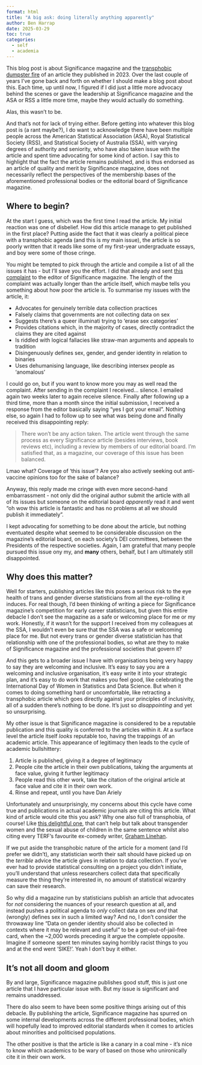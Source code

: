 ```yaml
---
format: html
title: "A big ask: doing literally anything apparently"
author: Ben Harrap
date: 2025-03-29
toc: true
categories: 
  - self
  - academia
---
```


This blog post is about Significance magazine and the [transphobic dumpster fire](https://academic.oup.com/jrssig/article/20/1/6/7034186){target="_blank"} of an article they published in 2023. Over the last couple of years I've gone back and forth on whether I should make a blog post about this. Each time, up until now, I figured if I did just a little more advocacy behind the scenes or gave the leadership at Significance magazine and the ASA or RSS a little more time, maybe they would actually do something.

Alas, this wasn't to be.

And that's not for lack of trying either. Before getting into whatever this blog post is (a rant maybe?), I do want to acknowledge there have been multiple people across the American Statistical Association (ASA), Royal Statistical Society (RSS), and Statistical Society of Australia (SSA), with varying degrees of authority and seniority, who have also taken issue with the article and spent time advocating for some kind of action. I say this to highlight that the fact the article remains published, and is thus endorsed as an article of quality and merit by Significance magazine, does not necessarily reflect the perspectives of the membership bases of the aforementioned professional bodies or the editorial board of Significance magazine.

## Where to begin?

At the start I guess, which was the first time I read the article. My initial reaction was one of disbelief. How did this article manage to get published in the first place? Putting aside the fact that it was clearly a political piece with a transphobic agenda (and this is my main issue), the article is so poorly written that it reads like some of my first-year undergraduate essays, and boy were some of those cringe.

You might be tempted to pick through the article and compile a list of all the issues it has - but I'll save you the effort. I did that already and sent [this complaint](https://docs.google.com/document/d/1p0Lnbw6BvuqLeZMs-SQ7hweP_LyRnzTK8RzMv3Ff0Os/edit?usp=sharing){target="_blank"} to the editor of Significance magazine. The length of the complaint was actually longer than the article itself, which maybe tells you something about how poor the article is. To summarise my issues with the article, it:

-   Advocates for genuinely terrible data collection practices
-   Falsely claims that governments are not collecting data on sex
-   Suggests there's a queer illuminati trying to 'erase sex categories'
-   Provides citations which, in the majority of cases, directly contradict the claims they are cited against
-   Is riddled with logical fallacies like straw-man arguments and appeals to tradition
-   Disingenuously defines sex, gender, and gender identity in relation to binaries
-   Uses dehumanising language, like describing intersex people as 'anomalous'

I could go on, but if you want to know more you may as well read the complaint. After sending in the complaint I received... silence. I emailed again two weeks later to again receive silence. Finally after following up a third time, more than a month since the initial submission, I received a response from the editor basically saying "yes I got your email". Nothing else, so again I had to follow up to see what was being done and finally received this disappointing reply:

> There won’t be any action taken. The article went through the same process as every Significance article (besides interviews, book reviews etc), including a review by members of our editorial board. I’m satisfied that, as a magazine, our coverage of this issue has been balanced.

Lmao what? Coverage of 'this issue'? Are you also actively seeking out anti-vaccine opinions too for the sake of balance? 

Anyway, this reply made me cringe with even more second-hand embarrassment - not only did the original author submit the article with all of its issues but someone on the editorial board *apparently* read it and went "oh wow this article is fantastic and has no problems at all we should publish it immediately".

I kept advocating for something to be done about the article, but nothing eventuated despite what seemed to be considerable discussion on the magazine's editorial board, on each society's DEI committees, between the Presidents of the respective societies. Again, I am grateful that many people pursued this issue ony my, and **many** others, behalf, but I am ultimately still disappointed.

## Why does this matter?

Well for starters, publishing articles like this poses a serious risk to the eye health of trans and gender diverse statisticians from all the eye-rolling it induces. For real though, I'd been thinking of writing a piece for Significance magazine's competition for early career statisticians, but given this entire debacle I don't see the magazine as a safe or welcoming place for me or my work. Honestly, if it wasn't for the support I received from my colleagues at the SSA, I wouldn't even be sure that the SSA was a safe or welcoming place for me. But not every trans or gender diverse statistician has that relationship with one of the professional bodies, so what are they to make of Significance magazine and the professional societies that govern it?

And this gets to a broader issue I have with organisations being very happy to say they are welcoming and inclusive. It's easy to say you are a welcoming and inclusive organisation, it's easy write it into your strategic plan, and it's easy to do work that makes you feel good, like celebrating the International Day of Women in Statistics and Data Science. But when it comes to doing something hard or uncomfortable, like retracting a transphobic article which goes directly against your principles of inclusivity, all of a sudden there's nothing to be done. It's just so *disappointing* and yet so unsurprising.

My other issue is that Significance magazine is considered to be a reputable publication and this quality is conferred to the articles within it. At a surface level the article itself *looks* reputable too, having the trappings of an academic article. This appearance of legitimacy then leads to the cycle of academic bullshittery:

1.    Article is published, giving it a degree of legitimacy
2.    People cite the article in their own publications, taking the arguments at face value, giving it further legitimacy
3.    People read this other work, take the citation of the original article at face value and cite it in their own work.
4.    Rinse and repeat, until you have Dan Ariely

Unfortunately and unsurprisingly, my concerns about this cycle have come true and publications in actual academic journals are citing this article. What kind of article would cite this you ask? Why one also full of transphobia, of course! Like [this delightful one](https://www.sciencedirect.com/science/article/pii/S1871519224003147#sec0020){target="_blank"}, that can't help but talk about transgender women and the sexual abuse of children in the same sentence whilst also citing every TERF's favourite ex-comedy writer, [Graham Linehan](https://en.wikipedia.org/wiki/Graham_Linehan).

If we put aside the transphobic nature of the article for a moment (and I'd prefer we didn't), any statistician worth their salt should have picked up on the *terrible* advice the article gives in relation to data collection. If you've ever had to provide statistical consulting on a project you didn't initiate, you'll understand that unless researchers collect data that specifically measure the thing they're interested in, no amount of statistical wizardry can save their research.

So why did a magazine run by statisticians publish an article that advocates for *not* considering the nuances of your research question at all, and instead pushes a political agenda to *only* collect data on sex *and* that (wrongly) defines sex in such a limited way? And no, I don't consider the throwaway line "Data on gender identity should also be collected in contexts where it may be relevant and useful" to be a get-out-of-jail-free card, when the ~2,000 words preceding it argue the complete opposite. Imagine if someone spent ten minutes saying horribly racist things to you and at the end went 'SIKE!'. Yeah I don't buy it either.

## It's not all doom and gloom

By and large, Significance magazine publishes good stuff, this is just one article that I have particular issue with. But my issue is significant and remains unaddressed. 

There do also seem to have been some positive things arising out of this debacle. By publishing the article, Significance magazine has spurred on some internal developments across the different professional bodies, which will hopefully lead to improved editorial standards when it comes to articles about minorities and politicised populations.

The other positive is that the article is like a canary in a coal mine - it's nice to know which academics to be wary of based on those who unironically cite it in their own work.